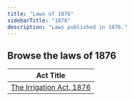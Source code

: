 ```yaml
---
title: "Laws of 1876"
sidebarTitle: "1876"
description: "Laws published in 1876."
---
```


## Browse the laws of 1876

| Act Title |
|-----------|
| [The Irrigation Act, 1876](/laws/act-35) |

